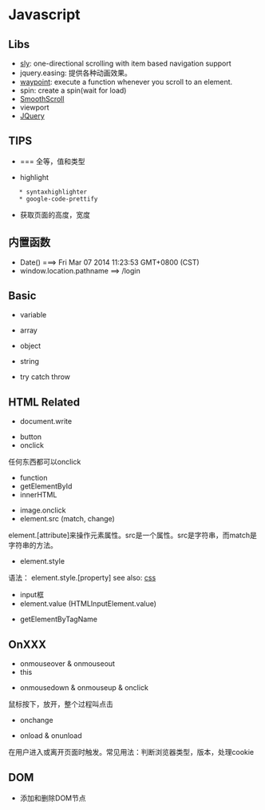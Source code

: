 = Javascript =

== Libs ==
* [[sly]]: one-directional scrolling with item based navigation support
* jquery.easing: 提供各种动画效果。
* [[waypoint]]: execute a function whenever you scroll to an element.
* spin: create a spin(wait for load)
* [[SmoothScroll]]
* viewport
* [[JQuery]]

== TIPS ==
* === 全等，值和类型

{{{class="brush: js"
xxx || xxx //左侧的值为真则返回之，为假则返回右侧
xxx && xxx //左侧的值为假则返回之，为真则返回右侧
}}}
* highlight
	* syntaxhighlighter
	* google-code-prettify
* 获取页面的高度，宽度
{{{class="brush: js"
document.documentElement.clientHeight
$(window).width()
}}}

== 内置函数 ==
* Date() ===> Fri Mar 07 2014 11:23:53 GMT+0800 (CST)
* window.location.pathname ==> /login



== Basic ==
* variable
{{{class="brush: js"
var x; //x=undefined
x = 5;
var x; //重复声明无任何效果
var x="bill"; //x变成字符串
var x=123e-5;
var x=true;
var y=false;
y = null; //clear y

var z = new String; //声明新变量时顺便声明类型。String, Number, Boolean, Array, Object

globalVar = "global"; //赋值给未声明的变量，该变量被自动作为全局变量声明，即使它在函数内执行。
}}}

* array
{{{class="brush: js"
var array = new Array();
array[0] = "aaa";
array[1] = "bbb";

var array2 = new Array("aaa", "bbb");

var array3 = ["aaa", "bbb", "ccc"];

array.length
}}}

* object
{{{class="brush: js"
var obj = {firstname: "Hebi", lastname: "Li", id: 123};
obj.lastname;
obj["lastname"];

var person = new Object();
person.firstname="Hebi";
person.lastname="Li";
person.id=123;

function PersonConstructor(firstname, lastname, id)
{
	this.firstname = firstname;
	this.lastname = lastname;
	this.id = id;
}
person2 = new PersonConstructor("Hebi", "Li", 123);

for (x in person)
{
	person[x];
}
}}}

* string
{{{class="brush: js"
var s = "lalala";
s.length;

s.indexof();
s.replace();
s.search();

var s1="111";
var s2="222";
var s3 = s1+" "+s2; //字符串可以直接加

//"5"+5 ===> "55"
}}}

* try catch throw
{{{class="brush: js"
try {
	if (xx) throw "err1"; //异常可以是string, number, boolean, object
	if (yy) throw "err2";
} catch (err) {
	alert(err);
}
}}}

== HTML Related ==

* document.write
{{{class="brush: html"
<script type="text/javascript" src="xxx.js"></script> //已经不必加type了
<script type="text/javascript">
document.write("<h1>xxx</h1>"); //只能在html输出流中使用。若文档已经加载后使用（如在函数中），会覆盖整个文档。
</script>
}}}

* button
* onclick
任何东西都可以onclick
{{{class="brush: html"
<button type="button" onclick="alert('xxx')">Button</button>
}}}

* function
* getElementById
* innerHTML
{{{class="brush: html"
<p id="lihebi"> xxx </p>
<script type="text/javascript">
function func()
{
	x = document.getElementById("lihebi");
	x.innerHTML = "yyy";
}
</script>
<button type="button" onclick="func()">Button</button>
}}}

* image.onclick
* element.src (match, change)
element.[attribute]来操作元素属性。src是一个属性。src是字符串，而match是字符串的方法。
{{{class="brush: html"
<script type="text/javascript">
function func()
{
	element = document.getElementById("lihebi");
	if (element.src.match("img1")) //部分匹配即可
		element.src="theimg2.gif";
	else
		element.src="theimg1.gif";
}
</script>
<img id="lihebi" onclick="func()" src="theimg1.gif">
}}}

* element.style
语法： element.style.[property]
{{{class="brush: html"
<script type="text/javascript">
function func()
{
	x = document.getElementById("lihebi");
	x.style.color = "#ff0000";
}
</script>
}}}
see also: [[css]]

* input框
* element.value (HTMLInputElement.value)
{{{class="brush: html"
<input id="lihebi" type="text"/>
<script type="text/javascript">
function func()
{
	e = document.getElementById("lihebi"); //HTMLInputElement
	x = e.value; //string
}
</script>
}}}

* getElementByTagName
{{{class="brush:html"
<div id="lihebi">
<p>111</p>
<p>222</p>
</div>
<script>
var x = document.getElementById("main"); //object HTMLDivElement
var y = x.getElementByTagName("p"); //object NodeList; 即使只有一个<p>也是
y[0].innerHTML;
}}}

== OnXXX ==

* onmouseover & onmouseout
* this
{{{class="brush: html"
<div onmouseover="mOver(this)" onmouseout="mOut(this)">aaa</div>
<script>
function mOver(obj) {obj.innerHTML="bbb";}
function mOut(obj) {obj.innerHTML="ccc";}
</script>
}}}

* onmousedown & onmouseup & onclick
鼠标按下，放开，整个过程叫点击
{{{class="brush: html"
<div onmousedown="mDown(this)" onmouseup="mUp(this)">aaa</div>
<script>
function mDown(obj) { obj.innerHTML="bbb";}
function mUp(obj) { obj.innerHTML="ccc";}
</script>
}}}

* onchange
{{{class="brush: html"
<input type="text" id="lihebi" onchange="func()"> //focus离开输入框后会触发
<script>
function func()
{
	var x=document.getElementById("lihebi");
	x.value = x.value.toUpperCase(); //设置文本框内容;字符串toUpperCase方法
}
</script>
}}}

* onload & onunload
在用户进入或离开页面时触发。常见用法：判断浏览器类型，版本，处理cookie
{{{class="brush: html"
<body onload="func();">
</body>
}}}

== DOM ==

* 添加和删除DOM节点
{{{class="brush: html"
<div id="lihebi">
<p id="p1">111111</p>
<p id="p2">222222</p>
</div>

<script>
var newp = document.createElement("p");
var txt = document.createTextNode("33333");
newp.appendChild(txt);

var element = document.getElementById("lihebi");
element.appendChild(newp); //接在最后

var parent = document.getElementById("lihebi");
var child = document.getElementById("p2");
parent.removeChild(child); //必须知道要删除的元素和它的父节点

child.parentNode.removeChild(child); //常用方法

</script>
}}}





